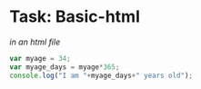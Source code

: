 

# Task: Basic-html

*in an html file*

```js
var myage = 34;
var myage_days = myage*365; 
console.log("I am "+myage_days+" years old");
```